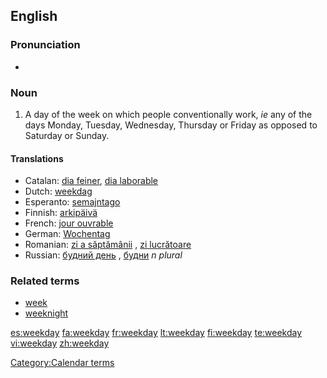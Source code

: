 ==English==

===Pronunciation===
*{{audio|en-us-weekday.ogg|Audio (US)}}

===Noun===
{{en-noun}}

# A day of the week on which people conventionally work, ''ie'' any of the days Monday, Tuesday, Wednesday, Thursday or Friday as opposed to Saturday or Sunday.

====Translations====
{{trans-top|weekday}}
*Catalan: [[dia feiner]], [[dia laborable]]
*Dutch: [[weekdag]] {{m}}
*Esperanto: [[semajntago]]
*Finnish: [[arkipäivä]]
*French: [[jour ouvrable]] {{m}}
*German: [[Wochentag]] {{m}}
*Romanian: [[zi a săptămânii]] {{f}}, [[zi lucrătoare]] {{f}}
*Russian: [[будний день]] {{m}}, [[будни]] ''n plural''
{{trans-bottom}}

===Related terms===
*[[week]]
*[[weeknight]]

[[Category:Calendar terms]]

[[es:weekday]]
[[fa:weekday]]
[[fr:weekday]]
[[lt:weekday]]
[[fi:weekday]]
[[te:weekday]]
[[vi:weekday]]
[[zh:weekday]]